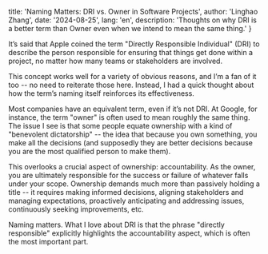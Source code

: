 
  title: 'Naming Matters: DRI vs. Owner in Software Projects',
  author: 'Linghao Zhang',
  date: '2024-08-25',
  lang: 'en',
  description: 'Thoughts on why DRI is a better term than Owner even when we intend to mean the same thing.'
}


<!-- content start here -->

It’s said that Apple coined the term "Directly Responsible Individual" (DRI) to describe the person responsible for ensuring that things get done within a project, no matter how many teams or stakeholders are involved.

This concept works well for a variety of obvious reasons, and I’m a fan of it too -- no need to reiterate those here. Instead, I had a quick thought about how the term’s naming itself reinforces its effectiveness.

Most companies have an equivalent term, even if it’s not DRI. At Google, for instance, the term "owner" is often used to mean roughly the same thing. The issue I see is that some people equate ownership with a kind of "benevolent dictatorship" -- the idea that because you own something, you make all the decisions (and supposedly they are better decisions because you are the most qualified person to make them).

This overlooks a crucial aspect of ownership: accountability. As the owner, you are ultimately responsible for the success or failure of whatever falls under your scope. Ownership demands much more than passively holding a title -- it requires making informed decisions, aligning stakeholders and managing expectations, proactively anticipating and addressing issues, continuously seeking improvements, etc.

Naming matters. What I love about DRI is that the phrase "directly responsible" explicitly highlights the accountability aspect, which is often the most important part.

